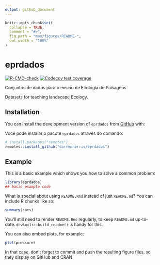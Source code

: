 ```yaml
---
output: github_document
---
```


<!-- README.md is generated from README.Rmd. Please edit that file -->

```r
knitr::opts_chunk$set(
  collapse = TRUE,
  comment = "#>",
  fig.path = "man/figures/README-",
  out.width = "100%"
)
```

# eprdados

<!-- badges: start -->
  [![R-CMD-check](https://github.com/darrennorris/eprdados/actions/workflows/R-CMD-check.yaml/badge.svg)](https://github.com/darrennorris/eprdados/actions/workflows/R-CMD-check.yaml)
[![Codecov test coverage](https://codecov.io/gh/darrennorris/eprdados/branch/master/graph/badge.svg)](https://app.codecov.io/gh/darrennorris/eprdados?branch=master)
<!-- badges: end -->


Conjuntos de dados para o ensino de Ecologia de Paisagens.

Datasets for teaching landscape Ecology.

## Installation

You can install the development version of `eprdados` from [GitHub](https://github.com/) with:

Você pode instalar o pacote `eprdados` através do comando:

``` r
# install.packages("remotes")
remotes::install_github("darrennorris/eprdados")
```

## Example

This is a basic example which shows you how to solve a common problem:

```r
library(eprdados)
## basic example code
```

What is special about using `README.Rmd` instead of just `README.md`? You can include R chunks like so:

```r
summary(cars)
```

You'll still need to render `README.Rmd` regularly, to keep `README.md` up-to-date. `devtools::build_readme()` is handy for this.

You can also embed plots, for example:

```r
plot(pressure)
```

In that case, don't forget to commit and push the resulting figure files, so they display on GitHub and CRAN.
